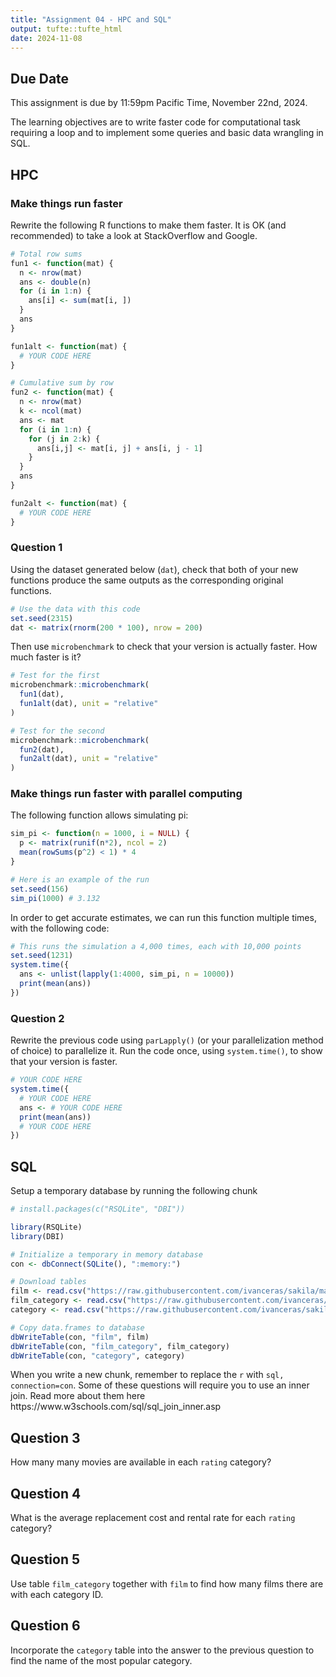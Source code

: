 ```yaml
---
title: "Assignment 04 - HPC and SQL"
output: tufte::tufte_html
date: 2024-11-08
---
```


## Due Date

This assignment is due by 11:59pm Pacific Time, November 22nd, 2024.

The learning objectives are to write faster code for computational task requiring a loop and to implement some queries and basic data wrangling in SQL.

## HPC

### Make things run faster
Rewrite the following R functions to make them faster. It is OK (and recommended) to take a look at StackOverflow and Google.

```r
# Total row sums
fun1 <- function(mat) {
  n <- nrow(mat)
  ans <- double(n) 
  for (i in 1:n) {
    ans[i] <- sum(mat[i, ])
  }
  ans
}

fun1alt <- function(mat) {
  # YOUR CODE HERE
}

# Cumulative sum by row
fun2 <- function(mat) {
  n <- nrow(mat)
  k <- ncol(mat)
  ans <- mat
  for (i in 1:n) {
    for (j in 2:k) {
      ans[i,j] <- mat[i, j] + ans[i, j - 1]
    }
  }
  ans
}

fun2alt <- function(mat) {
  # YOUR CODE HERE
}
```

### Question 1
Using the dataset generated below (`dat`), check that both of your new functions produce the same outputs as the corresponding original functions.

```r
# Use the data with this code
set.seed(2315)
dat <- matrix(rnorm(200 * 100), nrow = 200)
```

Then use `microbenchmark` to check that your version is actually faster. How much faster is it?

```r
# Test for the first
microbenchmark::microbenchmark(
  fun1(dat),
  fun1alt(dat), unit = "relative"
)

# Test for the second
microbenchmark::microbenchmark(
  fun2(dat),
  fun2alt(dat), unit = "relative"
)
```


### Make things run faster with parallel computing

The following function allows simulating pi:

```r
sim_pi <- function(n = 1000, i = NULL) {
  p <- matrix(runif(n*2), ncol = 2)
  mean(rowSums(p^2) < 1) * 4
}

# Here is an example of the run
set.seed(156)
sim_pi(1000) # 3.132
```

In order to get accurate estimates, we can run this function multiple times, with the following code:

```r
# This runs the simulation a 4,000 times, each with 10,000 points
set.seed(1231)
system.time({
  ans <- unlist(lapply(1:4000, sim_pi, n = 10000))
  print(mean(ans))
})
```

### Question 2
Rewrite the previous code using `parLapply()` (or your parallelization method of choice) to parallelize it. Run the code once, using `system.time()`, to show that your version is faster.

```r
# YOUR CODE HERE
system.time({
  # YOUR CODE HERE
  ans <- # YOUR CODE HERE
  print(mean(ans))
  # YOUR CODE HERE
})
```

## SQL

Setup a temporary database by running the following chunk

```r
# install.packages(c("RSQLite", "DBI"))

library(RSQLite)
library(DBI)

# Initialize a temporary in memory database
con <- dbConnect(SQLite(), ":memory:")

# Download tables
film <- read.csv("https://raw.githubusercontent.com/ivanceras/sakila/master/csv-sakila-db/film.csv")
film_category <- read.csv("https://raw.githubusercontent.com/ivanceras/sakila/master/csv-sakila-db/film_category.csv")
category <- read.csv("https://raw.githubusercontent.com/ivanceras/sakila/master/csv-sakila-db/category.csv")

# Copy data.frames to database
dbWriteTable(con, "film", film)
dbWriteTable(con, "film_category", film_category)
dbWriteTable(con, "category", category)
```

When you write a new chunk, remember to replace the `r` with `sql, connection=con`. Some of these questions will require you to use an inner join. Read more about them here https://www.w3schools.com/sql/sql_join_inner.asp

## Question 3

How many many movies are available in each `rating` category?

## Question 4

What is the average replacement cost and rental rate for each `rating` category?

## Question 5

Use table `film_category` together with `film` to find how many films there are with each category ID.

## Question 6

Incorporate the `category` table into the answer to the previous question to find the name of the most popular category.

